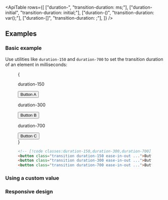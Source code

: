 


<ApiTable
  rows={[
    ["duration-<number>", "transition-duration: <number>ms;"],
    ["duration-initial", "transition-duration: initial;"],
    ["duration-(<custom-property>)", "transition-duration: var(<custom-property>);"],
    ["duration-[<value>]", "transition-duration: <value>;"],
  ]}
/>

## Examples

### Basic example

Use utilities like `duration-150` and `duration-700` to set the transition duration of an element in milliseconds:

<Figure hint="Hover each button to see the expected behavior">

<Example>
  {
    <div className="flex flex-col justify-around gap-8 text-sm leading-6 font-bold text-white sm:flex-row sm:gap-0">
      <div className="flex shrink-0 flex-col items-center">
        <p className="mb-3 text-center font-mono text-xs font-medium text-gray-500 dark:text-gray-400">duration-150</p>
        <button className="rounded-md bg-violet-500 px-4 py-2 text-sm font-semibold text-white duration-150 ease-in-out hover:scale-125">
          Button A
        </button>
      </div>
      <div className="flex shrink-0 flex-col items-center">
        <p className="mb-3 text-center font-mono text-xs font-medium text-gray-500 dark:text-gray-400">duration-300</p>
        <button className="rounded-md bg-violet-500 px-4 py-2 text-sm font-semibold text-white duration-300 ease-in-out hover:scale-125">
          Button B
        </button>
      </div>
      <div className="flex shrink-0 flex-col items-center">
        <p className="mb-3 text-center font-mono text-xs font-medium text-gray-500 dark:text-gray-400">duration-700</p>
        <button className="rounded-md bg-violet-500 px-4 py-2 text-sm font-semibold text-white duration-700 ease-in-out hover:scale-125">
          Button C
        </button>
      </div>
    </div>
  }
</Example>

```html
<!-- [!code classes:duration-150,duration-300,duration-700] -->
<button class="transition duration-150 ease-in-out ...">Button A</button>
<button class="transition duration-300 ease-in-out ...">Button B</button>
<button class="transition duration-700 ease-in-out ...">Button C</button>
```

</Figure>

### Using a custom value

<UsingACustomValue element="button" utility="duration" value="1s,15s" name="transition duration" />

### Responsive design

<ResponsiveDesign
  element="button"
  property="transition-duration"
  defaultClass="duration-0"
  featuredClass="duration-150"
/>



